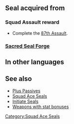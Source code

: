{{Passive
|name=Squad Ace CI
|type=S
|exclusive=0
|canUseWeapon={{WeaponList|All}}
|canUseMove={{MoveList|All}}
|properties=random_inherit_base
|1name=Squad Ace CI 1
|alt1name=Squad Ace BY 1
|1tagid=SID_第87迷宮の覇者1
|1effect=Grants Atk/Spd/Def+1.
|statModifiers1=0,1,1,1,0
|1cost=120
|1required=-
|1next=-
|2name=Squad Ace CI 2
|alt2name=Squad Ace BY 2
|2tagid=SID_第87迷宮の覇者2
|2effect=Grants Atk/Spd/Def+2.
|statModifiers2=0,2,2,2,0
|2cost=180
|2next=-
|3name=Squad Ace CI 3
|alt3name=Squad Ace BY 3
|3tagid=SID_第87迷宮の覇者3
|3effect=Grants Atk/Spd/Def+3.
|statModifiers3=0,3,3,3,0
|3cost=240
}}
==Seal acquired from==
===Squad Assault reward===
* Complete the [[87th Assault]].
===[[Sacred Seal Forge]]===
{{SealCosts
|seals=Squad Ace CI 1;Squad Ace CI 2;Squad Ace CI 3
|badgeColor=Transparent
|costs1=-
|costs2=60;200;50
|costs3=400;1000;100
}}
==In other languages==
{{OtherLanguages
|japanese=
|german=
|spanishEU=
|spanishLA=
|french=
|italian=
|chineseTW=
|portuguese=
}}
==See also==
* [[Plus Passives]]
* [[Squad Ace Seals]]
* [[Initiate Seals]]
* [[:Category:Weapons with stat bonuses|Weapons with stat bonuses]]
{{Seals Navbox}}
[[Category:Squad Ace Seals]]